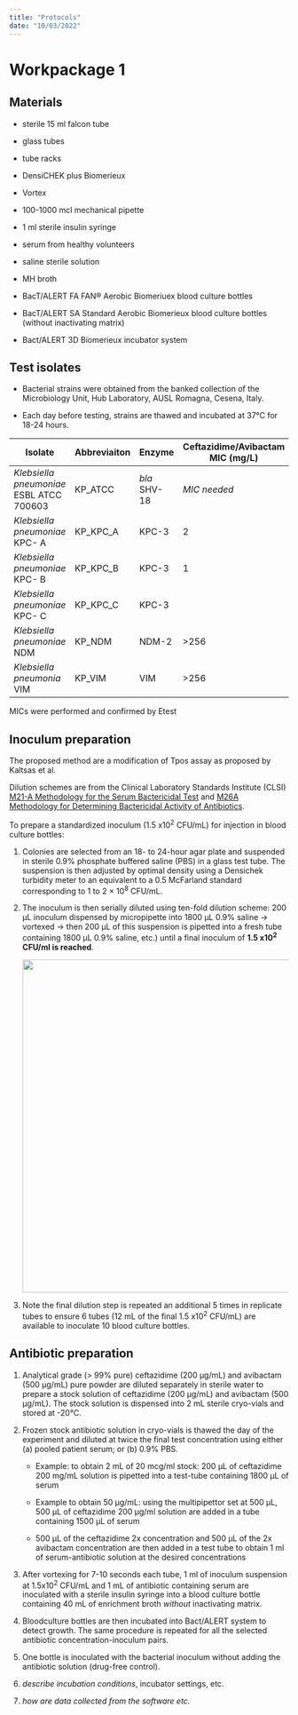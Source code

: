 ```yaml
---
title: "Protocols"
date: "10/03/2022"
---
```


# Workpackage 1

## Materials

-   sterile 15 ml falcon tube 

-   glass tubes

-   tube racks

-   DensiCHEK plus Biomerieux

-   Vortex

-   100-1000 mcl mechanical pipette

-   1 ml sterile insulin syringe

-   serum from healthy volunteers

-   saline sterile solution

-   MH broth

-   BacT/ALERT FA FAN® Aerobic Biomeriuex blood culture bottles

-   BacT/ALERT SA Standard Aerobic Biomerieux blood culture bottles (without inactivating matrix)

-   Bact/ALERT 3D Biomerieux incubator system

## Test isolates

-   Bacterial strains were obtained from the banked collection of the Microbiology Unit, Hub Laboratory, AUSL Romagna, Cesena, Italy.

-   Each day before testing, strains are thawed and incubated at 37°C for 18-24 hours.

| Isolate                                  | Abbreviaiton | Enzyme       | Ceftazidime/Avibactam MIC (mg/L) |
|------------------------------------------|--------------|--------------|----------------------------------|
| *Klebsiella pneumoniae* ESBL ATCC 700603 | KP_ATCC      | *bla* SHV-18 | *MIC needed*                     |
| *Klebsiella pneumoniae* KPC- A           | KP_KPC_A     | KPC-3        | 2                                |
| *Klebsiella pneumoniae* KPC- B           | KP_KPC_B     | KPC-3        | 1                                |
| *Klebsiella pneumoniae* KPC- C           | KP_KPC_C     | KPC-3        |                                  |
| *Klebsiella pneumoniae* NDM              | KP_NDM       | NDM-2        | \>256                            |
| *Klebsiella pneumonia* VIM               | KP_VIM       | VIM          | \>256                            |

MICs were performed and confirmed by Etest

## Inoculum preparation

The proposed method are a modification of Tpos assay as proposed by Kaltsas et al.

Dilution schemes are from the Clinical Laboratory Standards Institute (CLSI) [M21-A Methodology for the Serum Bactericidal Test](CLSI_M21A.pdf) and [M26A Methodology for Determining Bactericidal Activity of Antibiotics](CLSI_M26A.pdf).

To prepare a standardized inoculum (1.5 x10^2^ CFU/mL) for injection in blood culture bottles:

1.  Colonies are selected from an 18- to 24-hour agar plate and suspended in sterile 0.9% phosphate buffered saline (PBS) in a glass test tube. The suspension is then adjusted by optimal density using a Densichek turbidity meter to an equivalent to a 0.5 McFarland standard corresponding to 1 to 2 × 10^8^ CFU/mL.

2.  The inoculum is then serially diluted using ten-fold dilution scheme: 200 μL inoculum dispensed by micropipette into 1800 μL 0.9% saline → vortexed → then 200 μL of this suspension is pipetted into a fresh tube containing 1800 μL 0.9% saline, etc.) until a final inoculum of **1.5 x10^2^ CFU/ml is reached**.

    ![](dilution_1.png){width="600"}

3.  Note the final dilution step is repeated an additional 5 times in replicate tubes to ensure 6 tubes (12 mL of the final 1.5 x10^2^ CFU/mL) are available to inoculate 10 blood culture bottles.

## Antibiotic preparation

1.  Analytical grade (\> 99% pure) ceftazidime (200 μg/mL) and avibactam (500 μg/mL) pure powder are diluted separately in sterile water to prepare a stock solution of ceftazidime (200 μg/mL) and avibactam (500 μg/mL). The stock solution is dispensed into 2 mL sterile cryo-vials and stored at -20°C.

2.  Frozen stock antibiotic solution in cryo-vials is thawed the day of the experiment and diluted at twice the final test concentration using either (a) pooled patient serum; or (b) 0.9% PBS.

    -   Example: to obtain 2 mL of 20 mcg/ml stock: 200 μL of ceftazidime 200 mg/mL solution is pipetted into a test-tube containing 1800 μL of serum

    -   Example to obtain 50 μg/mL: using the multipipettor set at 500 μL, 500 μL of ceftazidime 200 μg/ml solution are added in a tube containing 1500 μL of serum

    -   500 μL of the ceftazidime 2x concentration and 500 μL of the 2x avibactam concentration are then added in a test tube to obtain 1 ml of serum-antibiotic solution at the desired concentrations

3.  After vortexing for 7-10 seconds each tube, 1 ml of inoculum suspension at 1.5x10^2^ CFU/mL and 1 mL of antibiotic containing serum are inoculated with a sterile insulin syringe into a blood culture bottle containing 40 mL of enrichment broth *without* inactivating matrix.

4.  Bloodculture bottles are then incubated into Bact/ALERT system to detect growth. The same procedure is repeated for all the selected antibiotic concentration-inoculum pairs.

5.  One bottle is inoculated with the bacterial inoculum without adding the antibiotic solution (drug-free control).

6.  *describe incubation conditions*, incubator settings, etc. <!--# Irene please provide -->

7.  *how are data collected from the software etc.* <!--# Irene please provide -->
